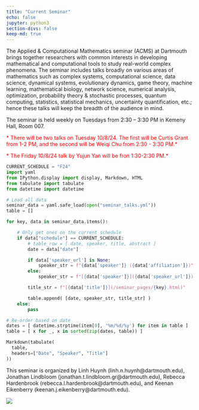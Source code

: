 ```yaml
---
title: "Current Seminar"
echo: false
jupyter: python3
section-divs: false
keep-md: true
---
```


The Applied & Computational Mathematics seminar (ACMS) at Dartmouth brings together researchers with common interests in developing mathematical and computational tools to study real-world complex phenomena. The seminar includes talks broadly on various areas of mathematics such as complex systems, computational science, data science, dynamical systems, evolutionary dynamics, game theory, machine learning, mathematical biology, network science, numerical analysis, optimization, probability theory & stochastic processes, quantum computing, statistics, statistical mechanics, uncertainty quantification, etc.; hence these talks will keep the breadth of the audience in mind.


The seminar is held weekly on Tuesdays from 2:30 -- 3:30 PM in Kemeny Hall, Room 007.


<!-- 
The regular seminar is paused and will resume in Fall 2024. 


<span style="color:red">*During the summer, we will have the following special session on applications of Koopman operators to climate dynamics. The session is on 6/28/24 from 1:00 -- 2:30 PM in Kemeny Hall, Room 307.</span> 

<span style="color:red">We also have an additional talk on 8/6/24 from 2:30 -- 3:30 PM in Kemeny Hall 307. See details below.</span>  -->
<!-- 
<span style="color:red">*During the summer, we will have the following special session on applications of Koopman operators to climate dynamics. The session is on 6/28/24 from 1:00 -- 2:30 PM in Kemeny Hall, Room 307. *</span>  -->

<span style="color:red">* There will be two talks on Tuesday 10/8/24. The first will be Curtis Grant from 1-2 PM, and the second will be Weiqi Chu from 2:30 - 3:30 PM.*</span>

<span style="color:red">* The Friday 10/8/24 talk by Yujun Yan will be fron 1:30-2:30 PM.*</span>


<!-- This cell looks through the seminar_talks YAML file and generates the current seminar schedule. -->
```python
CURRENT_SCHEDULE = "F24"
import yaml
from IPython.display import display, Markdown, HTML
from tabulate import tabulate
from datetime import datetime

# Load all data
seminar_data = yaml.safe_load(open("seminar_talks.yml"))
table = []

for key, data in seminar_data.items():

    # Only get ones on the current schedule
    if data["schedule"] == CURRENT_SCHEDULE:
        # table_row = [ date, speaker, title, abstract ]
        date = data["date"]

        if data['speaker_url'] is None:
            speaker_str = f"{data['speaker']} ({data['affiliation']})"
        else:
            speaker_str = f"[{data['speaker']}]({data['speaker_url']}) ({data['affiliation']})"

        title_str = f"[{data['title']}](/seminar_pages/{key}.html)"

        table.append( [date, speaker_str, title_str] )
    else:
        pass

# Re-order based on date
dates = [ datetime.strptime(item[0], '%m/%d/%y') for item in table ]
table = [ x for _, x in sorted(zip(dates, table)) ]

Markdown(tabulate(
  table, 
  headers=["Date", "Speaker", "Title"]
))

```

This seminar is organized by Linh Huynh (linh.n.huynh@dartmouth.edu), Jonathan Lindbloom (jonathan.t.lindbloom.gr@dartmouth.edu), Rebecca Hardenbrook (rebecca.l.hardenbrook@dartmouth.edu), and Keenan Eikenberry (keenan.j.eikenberry@dartmouth.edu).

![](acms_banner.JPG)